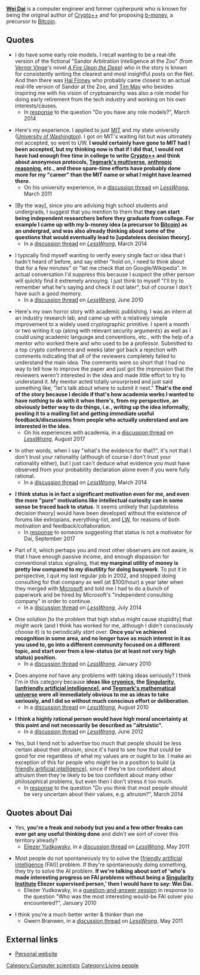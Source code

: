 '''[[w:Wei Dai|Wei Dai]]''' is a computer engineer and former cypherpunk who is known for being the original author of [[w:Crypto++|Crypto++]] and for proposing [[w:b-money|b-money]], a precursor to [[w:Bitcoin|Bitcoin]].

==Quotes==

* I do have some early role models. I recall wanting to be a real-life version of the fictional "Sandor Arbitration Intelligence at the Zoo" (from [[wikipedia:Vernor Vinge|Vernor Vinge]]'s novel ''[[wikipedia:A Fire Upon the Deep|A Fire Upon the Deep]]'') who in the story is known for consistently writing the clearest and most insightful posts on the Net. And then there was [[wikipedia:Hal Finney (computer scientist)|Hal Finney]] who probably came closest to an actual real-life version of Sandor at the Zoo, and [[wikipedia:Timothy C. May|Tim May]] who besides inspiring me with his vision of cryptoanarchy was also a role model for doing early retirement from the tech industry and working on his own interests/causes.
** In [http://lesswrong.com/lw/jgz/aalwa_ask_any_lesswronger_anything/ap84 response] to the question "Do you have any role models?", March 2014

* Here's my experience. I applied to just [[wikipedia:Massachusetts Institute of Technology|MIT]] and my state university ([[wikipedia:University of Washington|University of Washington]]). I got on MIT's waiting list but was ultimately not accepted, so went to UW. '''I would certainly have gone to MIT had I been accepted, but my thinking now is that if I did that, I would not have had enough free time in college to write [[wikipedia:Crypto++|Crypto++]] and think about anonymous protocols, [[wikipedia:Multiverse#Max Tegmark's four levels|Tegmark's multiverse]], [[wikipedia:Anthropic principle|anthropic reasoning]], etc., and these spare-time efforts have probably done more for my "career" than the MIT name or what I might have learned there.'''
** On his university experience, in a [https://www.lesswrong.com/posts/MzfrRhB4Q7YgCW3f6/college-selection-advice#PuZtQ3excyvoPZh42 discussion thread] on ''[[wikipedia:LessWrong|LessWrong]]'', March 2011

* <nowiki>[</nowiki>By the way<nowiki>]</nowiki>, since you are advising high school students and undergrads, I suggest that you mention to them that '''they can start being independent researchers before they graduate from college. For example I came up with my b-money idea (a precursor to [[wikipedia:Bitcoin|Bitcoin]]) as an undergrad, and was also already thinking about some of the questions that would eventually lead to <nowiki>[</nowiki>updateless decision theory<nowiki>]</nowiki>.'''
** In a [https://www.lesswrong.com/posts/x2fkoZMuMNhBashH4/academia-as-a-career-option-its-social-value-and#AZCrzTMa4yvywgahE discussion thread] on ''[[wikipedia:LessWrong|LessWrong]]'', March 2014

* I typically find myself wanting to verify every single fact or idea that I hadn't heard of before, and say either "hold on, I need to think about that for a few minutes" or "let me check that on Google/Wikipedia". In actual conversation I'd suppress this because I suspect the other person will quickly find it extremely annoying. I just think to myself "I'll try to remember what he's saying and check it out later", but of course I don't have such a good memory.
** In a [https://www.lesswrong.com/posts/d9CcQ24ukbL8WcMpB/how-to-always-have-interesting-conversations#HK9pw3RnReS5x9bPa discussion thread] on ''[[wikipedia:LessWrong|LessWrong]]'', June 2010

* Here's my own horror story with academic publishing. I was an intern at an industry research lab, and came up with a relatively simple improvement to a widely used cryptographic primitive. I spent a month or two writing it up (along with relevant security arguments) as well as I could using academic language and conventions, etc., with the help of a mentor who worked there and who used to be a professor. Submitted to a top crypto conference and weeks later got back a rejection with comments indicating that all of the reviewers completely failed to understand the main idea. The comments were so short that I had no way to tell how to improve the paper and just got the impression that the reviewers weren't interested in the idea and made little effort to try to understand it. My mentor acted totally unsurprised and just said something like, "let's talk about where to submit it next." '''That's the end of the story because I decide if that's how academia works I wanted to have nothing to do with it when there's, from my perspective, an obviously better way to do things, i.e., writing up the idea informally, posting it to a mailing list and getting immediate useful feedback/discussions from people who actually understand and are interested in the idea.'''
** On his experiences with academia, in a [https://www.lesswrong.com/posts/g94oAbSna8hpGJTSu/the-doomsday-argument-in-anthropic-decision-theory#2PPGdDqgtWCpqMmr9 discussion thread] on ''[[wikipedia:LessWrong|LessWrong]]'', August 2017

* In other words, when I say "what's the evidence for that?", it's not that I don't trust your rationality (although of course I don't trust your rationality either), but I just can't deduce what evidence you must have observed from your probability declaration alone even if you were fully rational.
** In a [https://www.lesswrong.com/posts/zsznamBgNuj3XX2DP/self-congratulatory-rationalism#2pmeNAZ33A8y43464 discussion thread] on ''[[wikipedia:LessWrong|LessWrong]]'', March 2014

* '''I think status is in fact a significant motivation even for me, and even the more "pure" motivations like intellectual curiosity can in some sense be traced back to status.''' It seems unlikely that <nowiki>[</nowiki>updateless decision theory<nowiki>]</nowiki> would have been developed without the existence of forums like extropians, everything-list, and [[wikipedia:LessWrong|LW]], for reasons of both motivation and feedback/collaboration.
** In [https://www.lesswrong.com/posts/a3aGosA987cZ4aRAB/online-discussion-is-better-than-pre-publication-peer-review#TkXmTc5Sxnt9GhyZS response] to someone suggesting that status is not a motivator for Dai, September 2017

* Part of it, which perhaps you and most other observers are not aware, is that I have enough passive income, and enough dispassion for conventional status signaling, that '''my marginal utility of money is pretty low compared to my disutility for doing busywork'''. To put it in perspective, I quit my last regular job in 2002, and stopped doing consulting for that company as well (at $100/hour) a year later when they merged with [[wikipedia:Microsoft|Microsoft]] and told me I had to do a bunch of paperwork and be hired by Microsoft's "independent consulting company" in order to continue.
** In a [https://www.lesswrong.com/posts/Jter3YhFBZFYo8vtq/look-for-the-next-tech-gold-rush#ikKBYevf2aL2pBwsS discussion thread] on ''[[wikipedia:LessWrong|LessWrong]]'', July 2014

* One solution <nowiki>[</nowiki>to the problem that high status might cause stupidity<nowiki>]</nowiki> that might work (and I think has worked for me, although I didn't consciously choose it) is to periodically ''start over''. '''Once you've achieved recognition in some area, and no longer have as much interest in it as you used to, go into a different community focused on a different topic, and start over from a low-status (or at least not very high status) position.'''
** In a [https://www.lesswrong.com/posts/cgrvvp9QzjiFuYwLi/high-status-and-stupidity-why#64QSdqdMekvGrpuaH discussion thread] on ''[[wikipedia:LessWrong|LessWrong]]'', January 2010

* Does anyone ''not'' have any problems with taking ideas seriously? I think I'm in this category because '''ideas like [[wikipedia:Cryonics|cryonics]], the [[wikipedia:Technological singularity|Singularity]], <nowiki>[</nowiki>[[wikipedia:Friendly artificial intelligence|unfriendly artificial intelligence]]<nowiki>]</nowiki>, and [[wikipedia:Mathematical universe hypothesis|Tegmark's mathematical universe]] were all immediately obvious to me as ideas to take seriously, and I did so without much conscious effort or deliberation'''.
** In a [https://www.lesswrong.com/posts/Q8jyAdRYbieK8PtfT/taking-ideas-seriously#Ym77AptKtD2h9bXXd discussion thread] on ''[[wikipedia:LessWrong|LessWrong]]'', August 2010

* '''I think a highly rational person would have high moral uncertainty at this point and not necessarily be described as "altruistic".'''
** In a [https://www.lesswrong.com/posts/p4Gd8pRcbnKo46hus/building-toward-a-friendly-ai-team#s5uoQrSoFeKke29dm discussion thread] on ''[[wikipedia:LessWrong|LessWrong]]'', June 2012

* Yes, but I tend not to advertise too much that people should be less certain about their altruism, since it's hard to see how that could be good for me regardless of what my values are or ought to be. I make an exception of this for people who might be in a position to build <nowiki>[</nowiki>a [[wikipedia:Friendly artificial intelligence|friendly artificial intelligence]]<nowiki>]</nowiki>, since if they're too confident about altruism then they're likely to be too confident about many other philosophical problems, but even then I don't stress it too much.
** In [https://www.lesswrong.com/posts/YdfpDyRpNyypivgdu/aalwa-ask-any-lesswronger-anything#miERerX6pSgG4ac5x response] to the question "Do you think that most people should be very uncertain about their values, e.g. altruism?", March 2014

==Quotes about Dai==

* Yes, '''you're a freak and nobody but you and a few other freaks can ever get any useful thinking done''' and didn't we sort of cover this territory already?
** [[wikipedia:Eliezer Yudkowsky|Eliezer Yudkowsky]], in a [https://www.lesswrong.com/posts/jCSLbQvWz8j4Mwcar/what-we-re-losing#KrgHNaDG5Sh5DSgbX discussion thread] on ''[[wikipedia:LessWrong|LessWrong]]'', May 2011

* Most people do not spontaneously try to solve the <nowiki>[</nowiki>[[wikipedia:Friendly artificial intelligence|friendly artificial intelligence]] (FAI)<nowiki>]</nowiki> problem. If they're spontaneously doing something, they try to solve the AI problem. '''If we're talking about sort of 'who's made interesting progress on FAI problems without being a [[wikipedia:Machine Intelligence Research Institute|Singularity Institute]] Eliezer supervised person,' then I would have to say: Wei Dai.'''
** Eliezer Yudkowsky, in a [https://www.lesswrong.com/posts/YduZEfz8usGbJXN4x/transcription-of-eliezer-s-january-2010-video-q-and-a question-and-answer session] in response to the question "Who was the most interesting would-be FAI solver you encountered?", January 2010

* I think you're a much better writer & thinker than me
** Gwern Branwen, in a [https://www.lesswrong.com/posts/7mCusQu7ZXprbYfYc/sl4-meta-list-closure-2-month-followup#ffgmBvpsS4PSF6ufS discussion thread] on ''[[wikipedia:LessWrong|LessWrong]]'', May 2011

==External links==
{{Wikipedia}}
* [http://www.weidai.com/ Personal website]

{{DEFAULTSORT:Dai, Wei}}
[[Category:Computer scientists]]
[[Category:Living people]]
